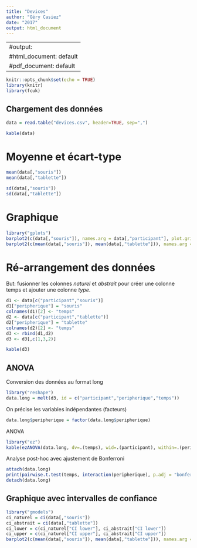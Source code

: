 ```yaml
---
title: "Devices"
author: "Géry Casiez"
date: "2017"
output: html_document
---
```

---
#output:
  #html_document: default
  #pdf_document: default
---

```r
knitr::opts_chunk$set(echo = TRUE)
library(knitr)
library(fcuk)
```

## Chargement des données

```r
data = read.table("devices.csv", header=TRUE, sep=",")
```

```r
kable(data) 
```

# Moyenne et écart-type

```r
mean(data[,"souris"])
mean(data[,"tablette"])
```

```r
sd(data[,"souris"])
sd(data[,"tablette"])
```

# Graphique
```r
library("gplots")
barplot2(c(data[,"souris"]), names.arg = data[,"participant"], plot.grid = TRUE, ylab = "Temps (s)", xlab = "Participants")
barplot2(c(mean(data[,"souris"]), mean(data[,"tablette"])), names.arg = c("souris", "tablette"), plot.grid = TRUE, ylab = "Temps (s)", xlab = "Peripherique")
```

# Ré-arrangement des données
But: fusionner les colonnes *naturel* et *abstrait* pour créer une colonne temps et ajouter une colonne *type*.

```r
d1 <- data[c("participant","souris")]
d1["peripherique"] = "souris"
colnames(d1)[2] <- "temps"
d2 <- data[c("participant","tablette")]
d2["peripherique"] = "tablette"
colnames(d2)[2] <- "temps"
d3 <- rbind(d1,d2)
d3 <- d3[,c(1,3,2)]
```

```r
kable(d3)
```

## ANOVA

Conversion des données au format long
```r
library("reshape")
data.long = melt(d3, id = c("participant","peripherique","temps"))
```

On précise les variables indépendantes (facteurs)
```r
data.long$peripherique = factor(data.long$peripherique)
```

ANOVA
```r
library("ez")
kable(ezANOVA(data.long, dv=.(temps), wid=.(participant), within=.(peripherique)))
```

Analyse post-hoc avec ajustement de Bonferroni
```r
attach(data.long)
print(pairwise.t.test(temps, interaction(peripherique), p.adj = "bonferroni"))
detach(data.long)
```

## Graphique avec intervalles de confiance

```r
library("gmodels")
ci_naturel = ci(data[,"souris"])
ci_abstrait = ci(data[,"tablette"])
ci_lower = c(ci_naturel["CI lower"], ci_abstrait["CI lower"])
ci_upper = c(ci_naturel["CI upper"], ci_abstrait["CI upper"])
barplot2(c(mean(data[,"souris"]), mean(data[,"tablette"])), names.arg = c("souris", "tablette"), plot.grid = TRUE, plot.ci = TRUE, ci.l = ci_lower, ci.u = ci_upper , ylab = "Temps (ms)", xlab = "Peripherique")
```